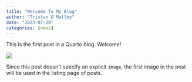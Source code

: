 ```yaml
---
title: "Welcome To My Blog"
author: "Tristan O'Malley"
date: "2023-07-20"
categories: [news]
---
```


This is the first post in a Quarto blog. Welcome!

![](thumbnail.jpg)

Since this post doesn't specify an explicit `image`, the first image in the post will be used in the listing page of posts.
